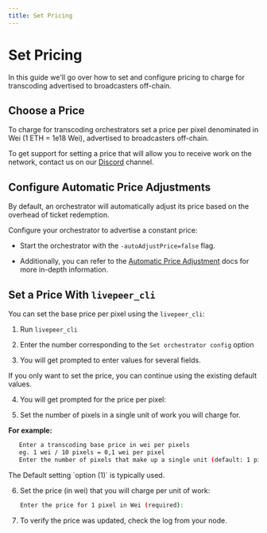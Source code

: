 ```yaml
---
title: Set Pricing
---
```



# Set Pricing

In this guide we'll go over how to set and configure pricing to charge for transcoding advertised to broadcasters off-chain.

## Choose a Price

To charge for transcoding orchestrators set a price per pixel denominated in Wei (1 ETH = 1e18 Wei), advertised to broadcasters off-chain.

To get support for setting a price that will allow you to receive work on the network, contact us on our [Discord](https://discord.gg/uaPhtyrWsF) channel.

## Configure Automatic Price Adjustments

By default, an orchestrator will automatically adjust its price based on the overhead of ticket redemption.

Configure your orchestrator to advertise a constant price:

- Start the orchestrator with the `-autoAdjustPrice=false` flag.

- Additionally, you can refer to the [Automatic Price Adjustment](/video-miners/core-concepts/payments#automatic-price-adjustments) docs for more in-depth information.

## Set a Price With `livepeer_cli`

You can set the base price per pixel using the `livepeer_cli`:

1. Run `livepeer_cli`

2. Enter the number corresponding to the `Set orchestrator config` option

3. You will get prompted to enter values for several fields.

<Callout type="info" emoji="ℹ️">
  If you only want to set the price, you can continue using the existing default
  values.
</Callout>

4. You will get prompted for the price per pixel:

5. Set the number of pixels in a single unit of work you will charge for.

**For example:**

```bash
   Enter a transcoding base price in wei per pixels
   eg. 1 wei / 10 pixels = 0,1 wei per pixel
   Enter the number of pixels that make up a single unit (default: 1 pixel):
```

<Callout type="info" emoji="ℹ️">
  The Default setting `option (1)` is typically used.
</Callout>

6. Set the price (in wei) that you will charge per unit of work:

   ```bash
   Enter the price for 1 pixel in Wei (required):
   ```

7. To verify the price was updated, check the log from your node.
